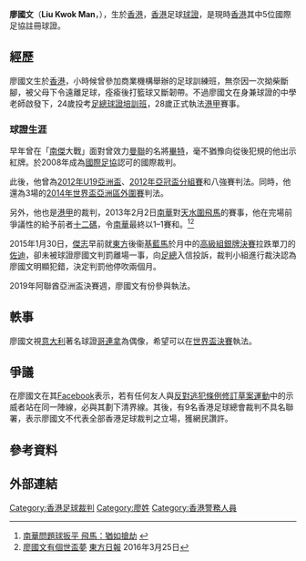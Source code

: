 {{Infobox football official
| name                = 廖國文 <br> Liu Kwok Man
| fullname            = 廖國文
| image               = Liu Kwok Man.JPG
| birth_date          = {{birth date and age|1978|7|1}}
| birth_place         = {{HKG-1959}}
| death_date          = 
| death_place         = 
| otheroccupation     = [[警察|警察]]
| years1              = 2006–2014
| league1             = [[香港甲組足球聯賽|香港甲組足球聯賽]]
| role1               = [[裁判_(足球)|裁判]]
| years2              = 2014–
| league2             = [[香港超級聯賽|香港超級聯賽]]
| role2               = [[裁判_(足球)|裁判]]
| internationalyears1 = 2008–
| confederation1      = [[亞洲足球協會|亞洲足球協會]]
| internationalrole1  = [[裁判_(足球)|裁判]]
| internationalyears2  = 2008–
| confederation2       = [[國際足球協會|國際足球協會]]
| internationalrole2   = [[裁判_(足球)|裁判]]

}}

'''廖國文'''（'''Liu Kwok Man'''，{{bd|1978年|7月1日||}}），生於[[香港|香港]]，[[香港|香港]]足球[[裁判_(足球)|球證]]，是現時[[香港|香港]]其中5位國際足協註冊球證。

==經歷==
廖國文生於[[香港|香港]]，小時候曾參加商業機構舉辦的足球訓練班，無奈因一次拗柴斷腳，被父母下令遠離足球，痊瘉後打籃球又斷韌帶。不過廖國文在身兼球證的中學老師啟發下，24歲投考[[香港足球總會|足總球證培訓班]]，28歲正式執法[[港甲|港甲]]賽事。

=== 球證生涯 ===
早年曾在「[[南華足球隊|南]][[傑志體育會|傑]]大戰」面對曾效力[[曼聯|曼聯]]的名將[[尼基·巴特|畢特]]，毫不猶豫向從後犯規的他出示紅牌。於2008年成為[[國際足協|國際足協]]認可的國際裁判。

此後，他曾為[[2012年亞足聯U19青年錦標賽|2012年U19亞洲盃]]、[[2012年亞足聯冠軍聯賽|2012年亞冠盃分組賽]]和八強賽判法。同時，他還為3場的[[2014年世界盃外圍賽_(亞洲區)|2014年世界盃亞洲區外圍賽]]判法。

另外，他也是[[香港甲組足球聯賽|港甲]]的裁判，2013年2月2日[[南華足球隊|南華]]對[[天水圍飛馬|天水圍飛馬]]的賽事，他在完場前爭議性的給予前者[[十二碼|十二碼]]，令[[南華足球隊|南華]]最終以1–1賽和。<ref>[http://news.sina.com.hk/news/20130203/-22-2887445/1.html 南華問題球扳平 飛馬：猶如搶劫] {{webarchive|url=https://web.archive.org/web/20130206010852/http://news.sina.com.hk/news/20130203/-22-2887445/1.html |date=2013-02-06 }}</ref><ref>[http://orientaldaily.on.cc/cnt/sport/20160325/index.html 廖國文有個世盃夢] {{Wayback|url=http://orientaldaily.on.cc/cnt/sport/20160325/index.html |date=20191030142840 }} [[東方日報|東方日報]] 2016年3月25日</ref>

2015年1月30日，[[傑志|傑志]]早前就[[東方足球隊|東方]]後衞[[基藍馬|基藍馬]]於月中的[[香港高級組銀牌|高級組銀牌決賽]]拉跌單刀的[[佐迪·達利斯|佐迪]]，卻未被球證廖國文判罰離場一事，向[[香港足球總會|足總]]入信投訴，裁判小組進行裁決認為廖國文明顯犯錯，決定判罰他停吹兩個月。

2019年阿聯酋亞洲盃決賽週，廖國文有份參與執法。

==軼事==
廖國文視[[意大利|意大利]]著名球證[[皮耶路易吉·科利納|哥連拿]]為偶像，希望可以在[[世界盃|世界盃決賽]]執法。

==爭議==
在廖國文在其[[Facebook|Facebook]]表示，若有任何友人與[[反對逃犯條例修訂草案運動|反對逃犯條例修訂草案運動]]中的示威者站在同一陣線，必與其劃下清界線。其後，有9名香港足球總會裁判不具名聯署，表示廖國文不代表全部香港足球裁判之立場，獲網民讚許。

==參考資料==
{{reflist}}

==外部連結==
{{DEFAULTSORT:Liu Kwok Man}}
[[Category:香港足球裁判|Category:香港足球裁判]]
[[Category:廖姓|Category:廖姓]]
[[Category:香港警務人員|Category:香港警務人員]]